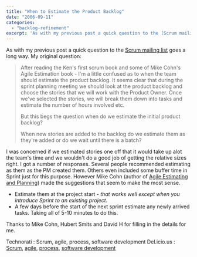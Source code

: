 ```yaml
---
title: "When to Estimate the Product Backlog"
date: "2006-09-11"
categories: 
  - "backlog-refinement"
excerpt: 'As with my previous post a quick question to the [Scrum mailing'
---
```


As with my previous post a quick question to the [Scrum mailing list](external:https://groups.yahoo.com/group/scrumdevelopment/) goes a long way. My original question:

> After reading the Ken's first scrum book and some of Mike Cohn's Agile Estimation book - I'm a little confused as to when the team should estimate the product backlog. It seems clear that during the sprint planning meeting we should look at the product backlog and choose the stories that we will work with the Product Owner. Once we've selected the stories, we will break them down into tasks and estimate the number of hours involved etc.
> 
> But this begs the question when do we estimate the initial product backlog?
> 
> When new stories are added to the backlog do we estimate them as they're added or do we wait until there is a batch?

I was concerned if we estimated stories one off that it would take up alot the team's time and we wouldn't do a good job of getting the relative sizes right. I got a number of responses. Several people recommended estimating as them as the PM created them. Others even included some buffer time in Sprint just for this purpose. However Mike Cohn (author of [Agile Estimating and Planning](external:https://www.amazon.com/Agile-Estimating-Planning-Robert-Martin/dp/0131479415/&tag=notesfromatoo-20)) made the suggestions that seem to make the most sense.

- Estimate them at the project start - _that works well except when you introduce Sprint to an existing project._
- A few days before the start of the next sprint estimate any newly arrived tasks. Taking all of 5-10 minutes to do this.

Thanks to Mike Cohn, Hubert Smits and David H for filling in the details for me.

Technorati : Scrum, agile, process, software development Del.icio.us : [Scrum](external:https://del.icio.us/tag/Scrum), [agile](external:https://del.icio.us/tag/agile), [process](external:https://del.icio.us/tag/process), [software development](external:https://del.icio.us/tag/software+development)
